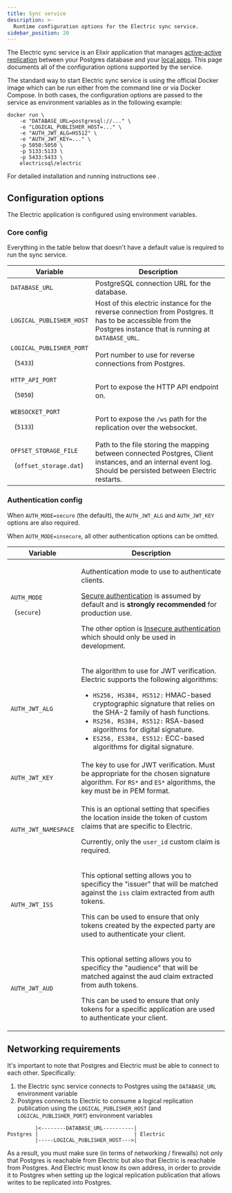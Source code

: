 ```yaml
---
title: Sync service
description: >-
  Runtime configuration options for the Electric sync service.
sidebar_position: 20
---
```


The Electric sync service is an Elixir application that manages [active-active replication](/docs/intro/active-active) between your Postgres database and your [local apps](/docs/intro/local-first). This page documents all of the configuration options supported by the service.

The standard way to start Electric sync service is using the official Docker image which can be run either from the command line or via Docker Compose. In both cases, the configuration options are passed to the service as environment variables as in the following example:

```shell
docker run \
    -e "DATABASE_URL=postgresql://..." \
    -e "LOGICAL_PUBLISHER_HOST=..." \
    -e "AUTH_JWT_ALG=HS512" \
    -e "AUTH_JWT_KEY=..." \
    -p 5050:5050 \
    -p 5133:5133 \
    -p 5433:5433 \
    electricsql/electric
```

For detailed installation and running instructions see <DocPageLink path="usage/installation/service" />.

## Configuration options

The Electric application is configured using environment variables.

### Core config

Everything in the table below that doesn't have a default value is required to run the sync service.

| Variable                                                        | Description                                                                                                                                                                                                                                                                                                                                                                       |
|-----------------------------------------------------------------|-----------------------------------------------------------------------------------------------------------------------------------------------------------------------------------------------------------------------------------------------------------------------------------------------------------------------------------------------------------------------------------|
| `DATABASE_URL`                                                  | PostgreSQL connection URL for the database.                                                                                                                                                                                                                                                                                                                                       |
| `LOGICAL_PUBLISHER_HOST`                                        | Host of this electric instance for the reverse connection from Postgres. It has to be accessible from the Postgres instance that is running at `DATABASE_URL`.                                                                                                                                                                                                                    |
| `LOGICAL_PUBLISHER_PORT`<p>&nbsp;&nbsp;(`5433`)</p>             | Port number to use for reverse connections from Postgres.                                                                                                                                                                                                                                                                                                                         |
| `HTTP_API_PORT`<p>&nbsp;&nbsp;(`5050`)</p>                      | Port to expose the HTTP API endpoint on.                                                                                                                                                                                                                                                                                                                                          |
| `WEBSOCKET_PORT`<p>&nbsp;&nbsp;(`5133`)</p>                     | Port to expose the `/ws` path for the replication over the websocket.                                                                                                                                                                                                                                                                                                             |
| `OFFSET_STORAGE_FILE`<p>&nbsp;&nbsp;(`offset_storage.dat`)</p>  | Path to the file storing the mapping between connected Postgres, Client instances, and an internal event log. Should be persisted between Electric restarts.                                                                                                                                                                                                                      |

### Authentication config

When `AUTH_MODE=secure` (the default), the `AUTH_JWT_ALG` and `AUTH_JWT_KEY` options are also required.

When `AUTH_MODE=insecure`, all other authentication options can be omitted.

| Variable                                                        | Description                                                                                                                                                                                                                                                                                                                                                                       |
|-----------------------------------------------------------------|-----------------------------------------------------------------------------------------------------------------------------------------------------------------------------------------------------------------------------------------------------------------------------------------------------------------------------------------------------------------------------------|
| `AUTH_MODE`<p>&nbsp;&nbsp;(`secure`)</p>                        | <p>Authentication mode to use to authenticate clients.</p><p>[Secure authentication](/docs/usage/auth/secure) is assumed by default and is <strong>strongly recommended</strong> for production use.</p><p>The other option is [Insecure authentication](/docs/usage/auth/insecure) which should only be used in development.</p>                                                 |
| `AUTH_JWT_ALG`                                                  | <p>The algorithm to use for JWT verification. Electric supports the following algorithms:</p><ul><li>`HS256, HS384, HS512:` HMAC-based cryptographic signature that relies on the SHA-2 family of hash functions.</li><li>`RS256, RS384, RS512:` RSA-based algorithms for digital signature.</li><li>`ES256, ES384, ES512:` ECC-based algorithms for digital signature.</li></ul> |
| `AUTH_JWT_KEY`                                                  | The key to use for JWT verification. Must be appropriate for the chosen signature algorithm. For `RS*` and `ES*` algorithms, the key must be in PEM format.                                                                                                                                                                                                                       |
| `AUTH_JWT_NAMESPACE`                                            | <p>This is an optional setting that specifies the location inside the token of custom claims that are specific to Electric.</p><p>Currently, only the `user_id` custom claim is required.</p>                                                                                                                                                                                     |
| `AUTH_JWT_ISS`                                                  | <p>This optional setting allows you to specificy the "issuer" that will be matched against the `iss` claim extracted from auth tokens.</p><p>This can be used to ensure that only tokens created by the expected party are used to authenticate your client.</p>                                                                                                                  |
| `AUTH_JWT_AUD`                                                  | <p>This optional setting allows you to specificy the "audience" that will be matched against the aud claim extracted from auth tokens.</p><p>This can be used to ensure that only tokens for a specific application are used to authenticate your client.</p>                                                                                                                     |

## Networking requirements

It's important to note that Postgres and Electric must be able to connect to each other. Specifically:

1. the Electric sync service connects to Postgres using the `DATABASE_URL` environment variable
2. Postgres connects to Electric to consume a logical replication publication using the `LOGICAL_PUBLISHER_HOST` (and `LOGICAL_PUBLISHER_PORT`) environment variables

```
         |<--------DATABASE_URL----------|
Postgres |                               | Electric
         |-----LOGICAL_PUBLISHER_HOST--->|
```

As a result, you must make sure (in terms of networking / firewalls) not only that Postgres is reachable from Electric but also that Electric is reachable from Postgres. And Electric must know its own address, in order to provide it to Postgres when setting up the logical replication publication that allows writes to be replicated into Postgres.
